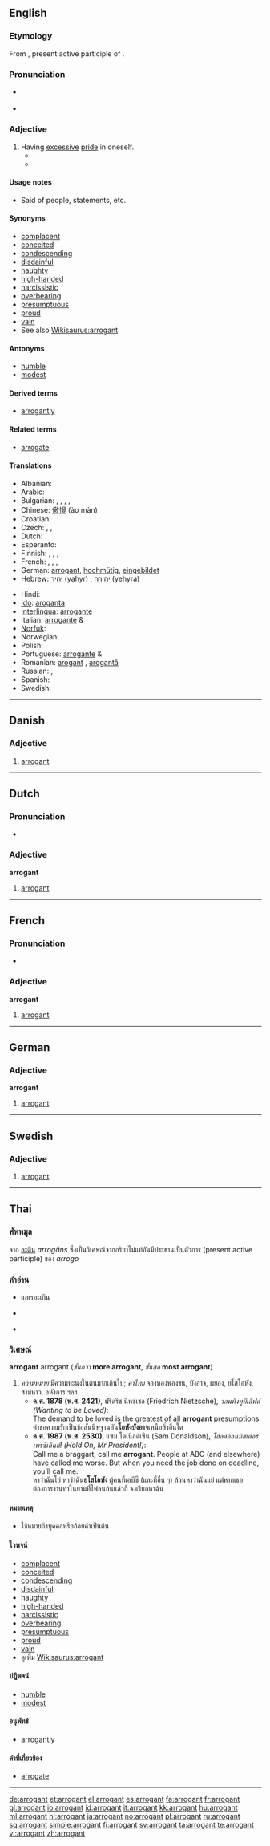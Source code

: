 ==English==
{{wikipedia|arrogance}}

===Etymology===
From {{etyl|la}} {{term|arrogans|arrogāns||lang=la}}, present active participle of {{term|arrogo|arrogō|||lang=la}}.

===Pronunciation===
* {{a|RP}} {{IPA|/ˈærəgənt/}}
* {{audio|en-us-arrogant.ogg|Audio (US)}}

===Adjective===
{{en-adj}}

# Having [[excessive]] [[pride]] in oneself.
#* {{quote-book|year=1878|author=[[w:Friedrich Nietzsche|Friedrich Nietzsche]]|title=Wanting to be Loved|passage=The demand to be loved is the greatest of all '''arrogant''' presumptions.}}
#* {{quote-book|year=1987|passage=Call me a braggart, call me '''arrogant'''. People at ABC (and elsewhere) have called me worse. But when you need the job done on deadline, you’ll call me.|author=[[w:Sam Donaldson|Sam Donaldson]]|title=Hold On, Mr President!}}

====Usage notes====
* Said of people, statements, etc.

====Synonyms====
* [[complacent]]
* [[conceited]]
* [[condescending]]
* [[disdainful]]
* [[haughty]]
* [[high-handed]]
* [[narcissistic]]
* [[overbearing]]
* [[presumptuous]]
* [[proud]]
* [[vain]]
* See also [[Wikisaurus:arrogant]]

====Antonyms====
* [[humble]]
* [[modest]]

====Derived terms====
* [[arrogantly]]

====Related terms====
* [[arrogate]]

====Translations====
{{trans-top|having excessive pride}}
* Albanian: {{t+|sq|arrogant|xs=Albanian}}
* Arabic: {{t|ar|متكبر|tr=mutakabbir|sc=Arab}}
* Bulgarian: {{t+|bg|арогантен|m|sc=Cyrl}}, {{t+|bg|арогантна|f|sc=Cyrl}}, {{t+|bg|арогантно|n|sc=Cyrl}},  {{t|bg|надменен|sc=Cyrl}},  {{t|bg|високомерен|sc=Cyrl}}
* Chinese: [[傲慢]] (ào màn)
* Croatian: {{t-|hr|arogantan|alt=arogàntan}}
* Czech: {{t+|cs|arogantní}}, {{t|cs|domýšlivý|m}}, {{t|cs|nafoukaný|m}}
* Dutch: {{t+|nl|arrogant}}
* Esperanto: {{t-|eo|aroganta|xs=Esperanto}}
* Finnish: {{t-|fi|röyhkeä}}, {{t+|fi|ylimielinen}}, {{t-|fi|kopea}}, {{t-|fi|julkea}}
* French: {{t+|fr|arrogant|m}}, {{t+|fr|arrogante|f}}, {{t+|fr|orgueilleux|m}}, {{t+|fr|orgueilleuse|f}}
* German: [[arrogant#German|arrogant]], [[hochmütig]], [[eingebildet]]
* Hebrew: [[יהיר]] (yahyr) {{m}}, [[יהירה]] (yehyra) {{f}}
{{trans-mid}}
* Hindi: {{t|hi|अभिमानी|tr=abhimānī|sc=Deva|xs=Hindi}}
* [[Ido]]: [[aroganta]]
* [[Interlingua]]: [[arrogante]]
* Italian: [[arrogante]] {{m}} & {{f}}
* [[Norfuk]]: {{tø|cpe-nor|waawaha}}
* Norwegian: {{t+|no|arrogant}}
* Polish: {{t+|pl|arogancki|m}}
* Portuguese: [[arrogante]] {{m}} & {{f}}
* Romanian: [[arogant]] {{m}}, [[arogantă]] {{f}}
* Russian: {{t+|ru|надменный|sc=Cyrl}}, {{t+|ru|высокомерный|sc=Cyrl}}
* Spanish: {{t-|es|arrogante}}
* Swedish: {{t+|sv|arrogant}}
{{trans-bottom}}

{{anagrams:en/aagnorrt}}

----

==Danish==

===Adjective===
{{infl|da|adjective}}

# [[arrogant#English|arrogant]]

----

==Dutch==

===Pronunciation===
* {{audio|Nl-arrogant.ogg|audio}}

===Adjective===
'''arrogant'''

# [[#English|arrogant]]

----

==French==

===Pronunciation===
* {{audio|Fr-arrogant.ogg|audio}}

===Adjective===
'''arrogant''' {{m}}

# [[#English|arrogant]]

----

==German==

===Adjective===
'''arrogant'''

# [[#English|arrogant]]

----

==Swedish==

===Adjective===
{{infl|sv|adjective}}
{{sv-adj-peri}}

# [[#English|arrogant]]

----

== Thai ==

=== ศัพทมูล ===
จาก [[:th:ภาษาละติน|ละติน]] ''arrogāns'' ซึ่งเป็นวิเศษณ์จากกริยาไม่แท้อันมีประธานเป็นตัวการ (present active participle) ของ ''arrogō''

=== คำอ่าน ===
* แอเรอะเกิน
* {{a|RP}} {{IPA|/ˈærəgənt/}}
* {{audio|en-us-arrogant.ogg|Audio (US)}}

=== วิเศษณ์ ===
'''arrogant''' arrogant (''ขั้นกว่า'' '''more arrogant''', ''ขั้นสุด'' '''most arrogant''')

# ''ความหมาย'' มีความทะนงในตนมากเกินไป; ''คำไทย'' จองหองพองขน, บังอาจ, ผยอง, ยโสโอหัง, สามหาว, อหังการ ฯลฯ
#* '''ค.ศ. 1878 (พ.ศ. 2421)''', ฟรีดริช นิทซ์เชอ (Friedrich Nietzsche), ''วอนทิงทูบีเลิฟด์ (Wanting to be Loved)'':<br>The demand to be loved is the greatest of all '''arrogant''' presumptions.<br>คำขอความรักเป็นข้อสันนิษฐานอัน'''โอหังบังอาจ'''เหนือสิ่งอื่นใด
#* '''ค.ศ. 1987 (พ.ศ. 2530)''', แซม โดเนิลด์เซิน (Sam Donaldson), ''โฮลด์ออนมิสเตอร์เพรซิเดินต์! (Hold On, Mr President!)'':<br>Call me a braggart, call me '''arrogant'''. People at ABC (and elsewhere) have called me worse. But when you need the job done on deadline, you’ll call me.<br>หาว่าฉันโอ่ หาว่าฉัน'''ยโสโอหัง''' ผู้คนที่เอบีซี (และที่อื่น ๆ) ล้วนหาว่าฉันแย่ แต่หากเธอต้องการงานทำในยามที่ไฟลนก้นแล้วก็ จงเรียกหาฉัน

==== หมายเหตุ ====
* ใช้หมายถึงบุคคลหรือถ้อยคำเป็นต้น

==== ไวพจน์ ====
* [[complacent]]
* [[conceited]]
* [[condescending]]
* [[disdainful]]
* [[haughty]]
* [[high-handed]]
* [[narcissistic]]
* [[overbearing]]
* [[presumptuous]]
* [[proud]]
* [[vain]]
* ดูเพิ่ม [[Wikisaurus:arrogant]]

==== ปฏิพจน์ ====
* [[humble]]
* [[modest]]

==== อนุพัทธ์ ====
* [[arrogantly]]

==== คำที่เกี่ยวข้อง ====
* [[arrogate]]

----

[[de:arrogant]]
[[et:arrogant]]
[[el:arrogant]]
[[es:arrogant]]
[[fa:arrogant]]
[[fr:arrogant]]
[[gl:arrogant]]
[[io:arrogant]]
[[id:arrogant]]
[[it:arrogant]]
[[kk:arrogant]]
[[hu:arrogant]]
[[ml:arrogant]]
[[nl:arrogant]]
[[ja:arrogant]]
[[no:arrogant]]
[[pl:arrogant]]
[[ru:arrogant]]
[[sq:arrogant]]
[[simple:arrogant]]
[[fi:arrogant]]
[[sv:arrogant]]
[[ta:arrogant]]
[[te:arrogant]]
[[vi:arrogant]]
[[zh:arrogant]]